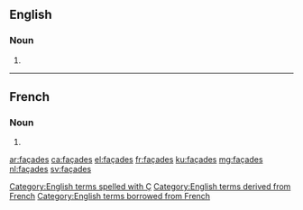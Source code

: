 ==English==

===Noun===
{{head|en|noun plural form}}

# {{plural of|façade|lang=en}}

[[Category:English terms spelled with Ç]]
[[Category:English terms derived from French]]
[[Category:English terms borrowed from French]]

----

==French==

===Noun===
{{head|fr|noun plural form|g=f}}

# {{plural of|façade|lang=fr}}

[[ar:façades]]
[[ca:façades]]
[[el:façades]]
[[fr:façades]]
[[ku:façades]]
[[mg:façades]]
[[nl:façades]]
[[sv:façades]]